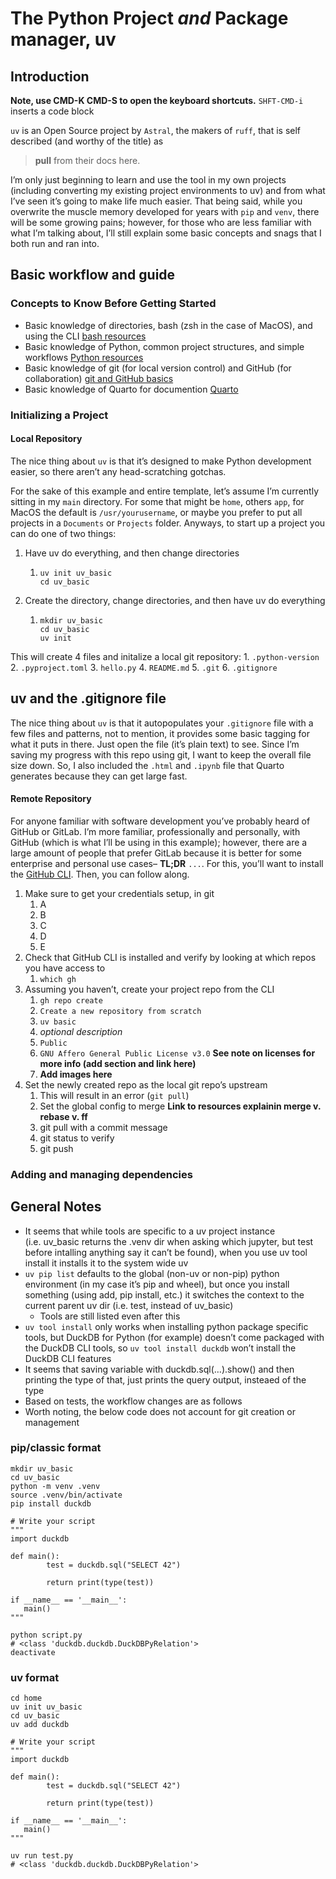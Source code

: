 # The Python Project *and* Package manager, uv
## Introduction

::: {.callout-important}
**Note, use CMD-K CMD-S to open the keyboard shortcuts.**
`SHFT-CMD-i` inserts a code block
:::

`uv` is an Open Source project by `Astral`, the makers of `ruff`, that is self described (and worthy of the title) as 

> **pull** from their docs here.


I'm only just beginning to learn and use the tool in my own projects (including converting my existing project environments to uv) and from what I've seen it's going to make life much easier. That being said, while you overwrite the muscle memory developed for years with `pip` and `venv`, there will be some growing pains; however, for those who are less familiar with what I'm talking about, I'll still explain some basic concepts and snags that I both run and ran into.

## Basic workflow and guide
### Concepts to Know Before Getting Started {#sec-0-prereq}
- Basic knowledge of directories, bash (zsh in the case of MacOS), and using the CLI [bash resources](https://www.DataCamp.com/)
- Basic knowledge of Python, common project structures, and simple workflows [Python resources](https://www.python.org/)
- Basic knowledge of git (for local version control) and GitHub (for collaboration) [git and GitHub basics](https://www.GitHub.com/)
- Basic knowledge of Quarto for documention [Quarto](https://www.quarto.org/)

### Initializing a Project {#sec-1-init}
#### Local Repository
The nice thing about `uv` is that it's designed to make Python development easier, so there aren't any head-scratching gotchas.

For the sake of this example and entire template, let's assume I'm currently sitting in my `main` directory. For some that might be `home`, others `app`, for MacOS the default is `/usr/yourusername`, or maybe you prefer to put all projects in a `Documents` or `Projects` folder. Anyways, to start up a project you can do one of two things:

1. Have uv do everything, and then change directories
   1. ```
   uv init uv_basic
   cd uv_basic
   ```
2. Create the directory, change directories, and then have uv do everything
   1. ```
   mkdir uv_basic
   cd uv_basic
   uv init
   ```

This will create 4 files and initalize a local git repository:
1. `.python-version`
2. `.pyproject.toml`
3. `hello.py`
4. `README.md`
5. `.git`
6. `.gitignore`

:::{.callout-tip}
# uv and the .gitignore file
The nice thing about `uv` is that it autopopulates your `.gitignore` file with a few files and patterns, not to mention, it provides some basic tagging for what it puts in there. Just open the file (it's plain text) to see. Since I'm saving my progress with this repo using git, I want to keep the overall file size down. So, I also included the `.html` and `.ipynb` file that Quarto generates because they can get large fast.
:::

#### Remote Repository
For anyone familiar with software development you've probably heard of GitHub or GitLab. I'm more familiar, professionally and personally, with GitHub (which is what I'll be using in this example); however, there are a large amount of people that prefer GitLab because it is better for some enterprise and personal use cases-- **TL;DR** `...`. For this, you'll want to install the [GitHub CLI](https://www.github.com/cli/). Then, you can follow along.

1. Make sure to get your credentials setup, in git
   1. A
   2. B
   3. C
   4. D
   5. E
2. Check that GitHub CLI is installed and verify by looking at which repos you have access to
   1. `which gh`
3. Assuming you haven't, create your project repo from the CLI
   1. `gh repo create`
   2. `Create a new repository from scratch`
   3. `uv basic`
   4. *optional description*
   5. `Public`
   6. `GNU Affero General Public License v3.0` **See note on licenses for more info (add section and link here)**
   7. **Add images here**
4. Set the newly created repo as the local git repo's upstream
   1. This will result in an error (`git pull`)
   2. Set the global config to merge **Link to resources explainin merge v. rebase v. ff**
   3. git pull with a commit message
   4. git status to verify
   5. git push

### Adding and managing dependencies {#sec-2-dep}

## General Notes
- It seems that while tools are specific to a uv project instance (i.e. uv_basic returns the .venv dir when asking which jupyter, but test before intalling anything say it can't be found), when you use uv tool install it installs it to the system wide uv
- `uv pip list` defaults to the global (non-uv or non-pip) python environment (in my case it's pip and wheel), but once you install something (using add, pip install, etc.) it switches the context to the current parent uv dir (i.e. test, instead of uv_basic)
  - Tools are still listed even after this
- `uv tool install` only works when installing python package specific tools, but DuckDB for Python (for example) doesn't come packaged with the DuckDB CLI tools, so `uv tool install duckdb` won't install the DuckDB CLI features
- It seems that saving variable with duckdb.sql(...).show() and then printing the type of that, just prints the query output, insteaed of the type
- Based on tests, the workflow changes are as follows
- Worth noting, the below code does not account for git creation or management

### pip/classic format
```
mkdir uv_basic
cd uv_basic
python -m venv .venv
source .venv/bin/activate
pip install duckdb

# Write your script
"""
import duckdb

def main():
        test = duckdb.sql("SELECT 42")

        return print(type(test))

if __name__ == '__main__':
   main()
"""

python script.py
# <class 'duckdb.duckdb.DuckDBPyRelation'>
deactivate

```
### uv format

```
cd home
uv init uv_basic
cd uv_basic
uv add duckdb

# Write your script
"""
import duckdb

def main():
        test = duckdb.sql("SELECT 42")

        return print(type(test))

if __name__ == '__main__':
   main()
"""

uv run test.py 
# <class 'duckdb.duckdb.DuckDBPyRelation'> 
```